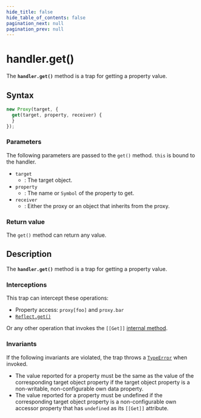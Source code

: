```yaml
---
hide_title: false
hide_table_of_contents: false
pagination_next: null
pagination_prev: null
---
```

# handler.get()

The **`handler.get()`** method is a trap for getting a property
value.

## Syntax

```js
new Proxy(target, {
  get(target, property, receiver) {
  }
});
```

### Parameters

The following parameters are passed to the `get()` method. `this`
is bound to the handler.

- `target`
  - : The target object.
- `property`
  - : The name or `Symbol` of the property to get.
- `receiver`
  - : Either the proxy or an object that inherits from the proxy.

### Return value

The `get()` method can return any value.

## Description

The **`handler.get()`** method is a trap for getting a property
value.

### Interceptions

This trap can intercept these operations:

- Property access: `proxy[foo]` and `proxy.bar`
- [`Reflect.get()`](../../../globals/Reflect/get.md)

Or any other operation that invokes the `[[Get]]` [internal method](https://developer.mozilla.org/docs/Web/JavaScript/Reference/Global_Objects/Proxy#object_internal_methods).

### Invariants

If the following invariants are violated, the trap throws a [`TypeError`](../../../globals/TypeError/TypeError.md) when invoked.

- The value reported for a property must be the same as the value of the corresponding
  target object property if the target object property is a non-writable,
  non-configurable own data property.
- The value reported for a property must be undefined if the corresponding target
  object property is a non-configurable own accessor property that has
  `undefined` as its `[[Get]]` attribute.
